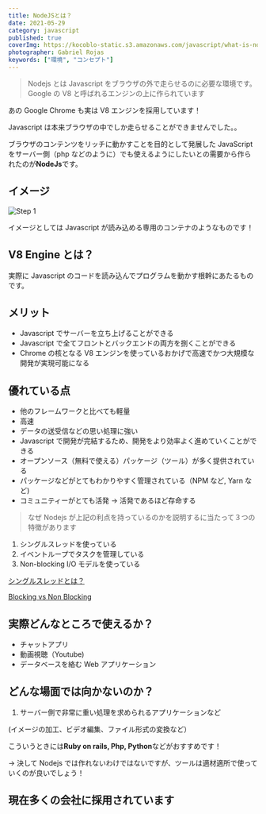 ```yaml
---
title: NodeJSとは？
date: 2021-05-29
category: javascript
published: true
coverImg: https://kocoblo-static.s3.amazonaws.com/javascript/what-is-nodejs/cover-img.jpg
photographer: Gabriel Rojas
keywords: ["環境", "コンセプト"]
---
```


> Nodejs とは Javascript をブラウザの外で走らせるのに必要な環境です。Google の V8 と呼ばれるエンジンの上に作られています

あの Google Chrome も実は V8 エンジンを採用しています！

Javascript は本来ブラウザの中でしか走らせることができませんでした。。

ブラウザのコンテンツをリッチに動かすことを目的として発展した JavaScript をサーバー側（php などのように）でも使えるようにしたいとの需要から作られたのが**NodeJs**です。

## イメージ

![Step 1](https://kocoblo-static.s3.amazonaws.com/javascript/what-is-nodejs/step1.jpg)

イメージとしては Javascript が読み込める専用のコンテナのようなものです！

## V8 Engine とは？

実際に Javascript のコードを読み込んでプログラムを動かす根幹にあたるものです。

## メリット

- Javascript でサーバーを立ち上げることができる
- Javascript で全てフロントとバックエンドの両方を捌くことができる
- Chrome の核となる V8 エンジンを使っているおかげで高速でかつ大規模な開発が実現可能になる

## 優れている点

- 他のフレームワークと比べても軽量
- 高速
- データの送受信などの思い処理に強い
- Javascript で開発が完結するため、開発をより効率よく進めていくことができる
- オープンソース（無料で使える）パッケージ（ツール）が多く提供されている
- パッケージなどがとてもわかりやすく管理されている（NPM など, Yarn など)
- コミュニティーがとても活発 → 活発であるほど存命する

> なぜ Nodejs が上記の利点を持っているのかを説明するに当たって３つの特徴があります

1. シングルスレッドを使っている
2. イベントループでタスクを管理している
3. Non-blocking I/O モデルを使っている

[シングルスレッドとは？](https://www.notion.so/e656512e8673477ba40b50c8e08f2409)

[Blocking vs Non Blocking](https://www.notion.so/Blocking-vs-Non-Blocking-6baccb4ea0df4326b8735da9b56de516)

## 実際どんなところで使えるか？

- チャットアプリ
- 動画視聴（Youtube)
- データベースを絡む Web アプリケーション

## どんな場面では向かないのか？

1. サーバー側で非常に重い処理を求められるアプリケーションなど

(イメージの加工、ビデオ編集、ファイル形式の変換など）

こういうときには**Ruby on rails, Php, Python**などがおすすめです！

→ 決して Nodejs では作れないわけではないですが、ツールは適材適所で使っていくのが良いでしょう！

## 現在多くの会社に採用されています
